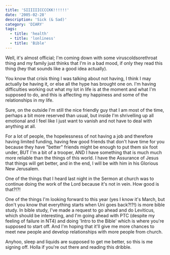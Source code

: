 ```yaml
---
title: 'SIIIIIICCCCKK!!!!!!'
date: '2005-02-28'
description: 'Sick (& Sad)'
category: 'DIARY'
tags:
  - title: 'health'
  - title: 'lonliness'
  - title: 'Bible'
---
```


Well, it's almost official; I'm coming down with some viruscoldsorethroat thing and my family just thinks that I'm in a bad mood, if only they read this thing (hey that sounds like a good idea actually).

You know that crisis thing I was talking about not having, I think I may actually be having it, or else all the hype has brought one on. I'm having difficulties working out what my lot in life is at the moment and what I'm supposed to do, and this is affecting my happiness and some of the relationships in my life.

Sure, on the outside I'm still the nice friendly guy that I am most of the time, perhaps a bit more reserved than usual, but inside I'm shrivelling up all emotional and I feel like I just want to vanish and not have to deal with anything at all.

For a lot of people, the hopelessness of not having a job and therefore having limited funding, having few good friends that don't have time for you because they have "better" friends might be enough to put them six foot under, BUT I'm a bit of a trooper, AND I have something that is much much more reliable than the things of this world. I have the Assurance of Jesus that things will get better, and in the end, I will be with him in his Glorious New Jerusalem.

One of the things that I heard last night in the Sermon at church was to continue doing the work of the Lord because it's not in vein. How good is that?!?!

One of the things I'm looking forward to this year (yes I know it's March, but don't you know that everything starts when Uni goes back?!?!) is more bible study. In bible study, I've made a request to go ahead and do Leviticus, which should be interesting, and I'm going ahead with PTC (despite my feeling of failure in NT4) and doing 'Intro to the Bible' which is where you're supposed to start off. And I'm hoping that it'll give me more chances to meet new people and develop relationships with more people from church.

Anyhoo, sleep and liquids are supposed to get me better, so this is me signing off. Holla if you're out there and reading this dribble.
